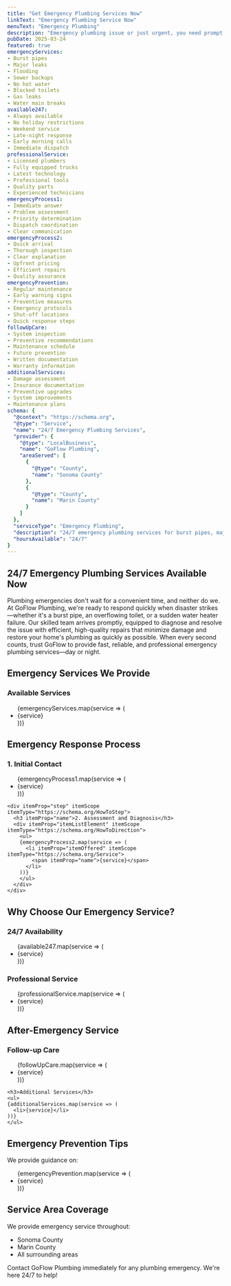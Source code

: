 ```yaml
---
title: "Get Emergency Plumbing Services Now"
linkText: "Emergency Plumbing Service Now"
menuText: "Emergency Plumbing"
description: "Emergency plumbing issue or just urgent, you need prompt help with upfront pricing. We are on our way as soon as you call."
pubDate: 2025-03-24
featured: true
emergencyServices:
- Burst pipes
- Major leaks
- Flooding
- Sewer backups
- No hot water
- Blocked toilets
- Gas leaks
- Water main breaks
available247:
- Always available
- No holiday restrictions
- Weekend service
- Late-night response
- Early morning calls
- Immediate dispatch
professionalService:
- Licensed plumbers
- Fully equipped trucks
- Latest technology
- Professional tools
- Quality parts
- Experienced technicians
emergencyProcess1:
- Immediate answer
- Problem assessment
- Priority determination
- Dispatch coordination
- Clear communication
emergencyProcess2:
- Quick arrival
- Thorough inspection
- Clear explanation
- Upfront pricing
- Efficient repairs
- Quality assurance
emergencyPrevention:
- Regular maintenance
- Early warning signs
- Preventive measures
- Emergency protocols
- Shut-off locations
- Quick response steps
followUpCare:
- System inspection
- Preventive recommendations
- Maintenance schedule
- Future prevention
- Written documentation
- Warranty information
additionalServices:
- Damage assessment
- Insurance documentation
- Preventive upgrades
- System improvements
- Maintenance plans
schema: {
  "@context": "https://schema.org",
  "@type": "Service",
  "name": "24/7 Emergency Plumbing Services",
  "provider": {
    "@type": "LocalBusiness",
    "name": "GoFlow Plumbing",
    "areaServed": [
      {
        "@type": "County",
        "name": "Sonoma County"
      },
      {
        "@type": "County",
        "name": "Marin County"
      }
    ]
  },
  "serviceType": "Emergency Plumbing",
  "description": "24/7 emergency plumbing services for burst pipes, major leaks, flooding, sewer backups, and other urgent plumbing issues. Available nights, weekends, and holidays.",
  "hoursAvailable": "24/7"
}
---
```


<article itemScope itemType="https://schema.org/Service">
<h1 itemProp="name">24/7 Emergency Plumbing Services Available Now</h1>

<div itemProp="description">
  <p>
    Plumbing emergencies don't wait for a convenient time, and neither do we. At GoFlow Plumbing, we're ready to respond quickly when disaster strikes—whether it's a burst pipe, an overflowing toilet, or a sudden water heater failure. Our skilled team arrives promptly, equipped to diagnose and resolve the issue with efficient, high-quality repairs that minimize damage and restore your home's plumbing as quickly as possible. When every second counts, trust GoFlow to provide fast, reliable, and professional emergency plumbing services—day or night.
  </p>
</div>

<section itemScope itemType="https://schema.org/OfferCatalog">
  <h2>Emergency Services We Provide</h2>

  <div itemProp="itemListElement" itemScope itemType="https://schema.org/Offer">
    <h3>Available Services</h3>
    <ul>
    {emergencyServices.map(service => (
      <li itemProp="itemOffered" itemScope itemType="https://schema.org/Service">
        <span itemProp="name">{service}</span>
      </li>
    ))}
    </ul>
  </div>
</section>

<section itemScope itemType="https://schema.org/HowTo">
  <h2 itemProp="name">Emergency Response Process</h2>

  <div itemProp="step" itemScope itemType="https://schema.org/HowToStep">
      <h3 itemProp="name">1. Initial Contact</h3>
      <div itemProp="itemListElement" itemScope itemType="https://schema.org/HowToDirection">
        <ul>
        {emergencyProcess1.map(service => (
          <li itemProp="itemOffered" itemScope itemType="https://schema.org/Service">
            <span itemProp="name">{service}</span>
          </li>
        ))}
        </ul>
      </div>
    </div>

    <div itemProp="step" itemScope itemType="https://schema.org/HowToStep">
      <h3 itemProp="name">2. Assessment and Diagnosis</h3>
      <div itemProp="itemListElement" itemScope itemType="https://schema.org/HowToDirection">
        <ul>
        {emergencyProcess2.map(service => (
          <li itemProp="itemOffered" itemScope itemType="https://schema.org/Service">
            <span itemProp="name">{service}</span>
          </li>
        ))}
        </ul>
      </div>
    </div>
  </section>

<section itemScope itemType="https://schema.org/LocalBusiness">
  <h2>Why Choose Our Emergency Service?</h2>
  <div itemProp="hasOfferCatalog" itemScope itemType="https://schema.org/OfferCatalog">
    <h3>24/7 Availability</h3>
    <ul>
    {available247.map(service => (
      <li itemProp="itemListElement" itemScope itemType="https://schema.org/Offer">
        <span itemProp="itemOffered" itemScope itemType="https://schema.org/Service">
          <span itemProp="name">{service}</span>
        </span>
      </li>
    ))}
    </ul>
    <h3>Professional Service</h3>
    <ul>
      {professionalService.map(service => (
        <li itemProp="itemListElement" itemScope itemType="https://schema.org/Offer">
          <span itemProp="itemOffered" itemScope itemType="https://schema.org/Service">
            <span itemProp="name">{service}</span>
          </span>
        </li>
      ))}
    </ul>
  </div>
</section>

<section itemScope itemType="https://schema.org/Service">
  <h2>After-Emergency Service</h2>

  <div itemProp="serviceOutput">
    <h3>Follow-up Care</h3>
    <ul>
    {followUpCare.map(service => (
      <li>{service}</li>
    ))}
    </ul>

    <h3>Additional Services</h3>
    <ul>
    {additionalServices.map(service => (
      <li>{service}</li>
    ))}
    </ul>
  </div>
</section>
</article>

<section itemScope itemType="https://schema.org/Service">
  <h2>Emergency Prevention Tips</h2>

  <div itemProp="serviceOutput">
    <p>We provide guidance on:</p>
    <ul>
    {emergencyPrevention.map(service => (
      <li>{service}</li>
    ))}
    </ul>
  </div>
</section>

<section itemProp="areaServed" itemScope itemType="https://schema.org/Place">
  <h2>Service Area Coverage</h2>

  <p>We provide emergency service throughout:</p>
  <ul>
    <li itemProp="address" itemScope itemType="https://schema.org/PostalAddress">
      <span itemProp="addressRegion">Sonoma County</span>
    </li>
    <li itemProp="address" itemScope itemType="https://schema.org/PostalAddress">
      <span itemProp="addressRegion">Marin County</span>
    </li>
    <li>All surrounding areas</li>
  </ul>
</section>

<section itemScope itemType="https://schema.org/ContactPoint">
  <p>
    Contact GoFlow Plumbing immediately for any plumbing emergency. We're here 24/7 to help!
  </p>
</section>
